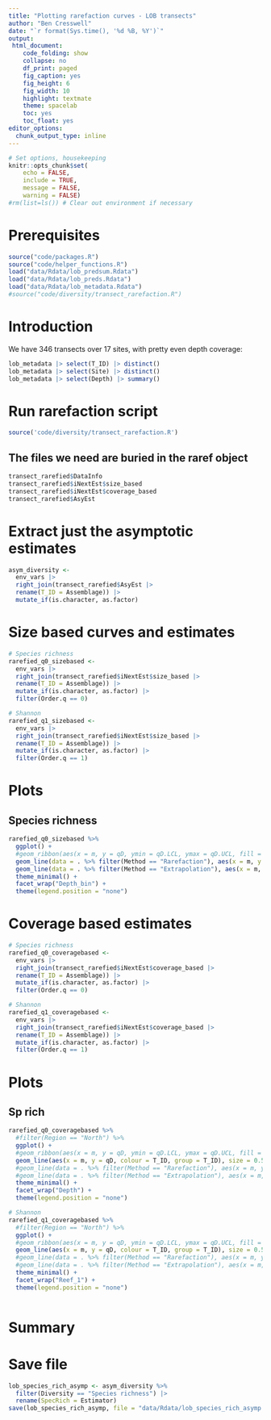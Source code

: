 ```yaml
---
title: "Plotting rarefaction curves - LOB transects"
author: "Ben Cresswell"
date: "`r format(Sys.time(), '%d %B, %Y')`"
output: 
 html_document:
    code_folding: show
    collapse: no
    df_print: paged
    fig_caption: yes
    fig_height: 6
    fig_width: 10
    highlight: textmate
    theme: spacelab
    toc: yes
    toc_float: yes
editor_options: 
  chunk_output_type: inline
---
```



```r
# Set options, housekeeping
knitr::opts_chunk$set(
	echo = FALSE,
	include = TRUE,
	message = FALSE,
	warning = FALSE)
#rm(list=ls()) # Clear out environment if necessary
```

# Prerequisites
```r
source("code/packages.R")
source("code/helper_functions.R")
load("data/Rdata/lob_predsum.Rdata")
load("data/Rdata/lob_preds.Rdata")
load("data/Rdata/lob_metadata.Rdata")
#source("code/diversity/transect_rarefaction.R")
```



# Introduction



We have 346 transects over 17 sites, with pretty even depth coverage:
```r
lob_metadata |> select(T_ID) |> distinct()
lob_metadata |> select(Site) |> distinct()
lob_metadata |> select(Depth) |> summary()
```


# Run rarefaction script
```r
source('code/diversity/transect_rarefaction.R')
```



## The files we need are buried in the raref object
```r
transect_rarefied$DataInfo
transect_rarefied$iNextEst$size_based
transect_rarefied$iNextEst$coverage_based 
transect_rarefied$AsyEst
```

# Extract just the asymptotic estimates

```r
asym_diversity <- 
  env_vars |> 
  right_join(transect_rarefied$AsyEst |> 
  rename(T_ID = Assemblage)) |>
  mutate_if(is.character, as.factor)
```



# Size based curves and estimates
```r
# Species richness
rarefied_q0_sizebased <- 
  env_vars |> 
  right_join(transect_rarefied$iNextEst$size_based |> 
  rename(T_ID = Assemblage)) |>
  mutate_if(is.character, as.factor) |> 
  filter(Order.q == 0)

# Shannon
rarefied_q1_sizebased <- 
  env_vars |> 
  right_join(transect_rarefied$iNextEst$size_based |> 
  rename(T_ID = Assemblage)) |>
  mutate_if(is.character, as.factor) |> 
  filter(Order.q == 1)
```
# Plots
## Species richness
```r
rarefied_q0_sizebased %>% 
  ggplot() +
  #geom_ribbon(aes(x = m, y = qD, ymin = qD.LCL, ymax = qD.UCL, fill = T_ID, colour = T_ID, group = T_ID), alpha = 0.3) +
  geom_line(data = . %>% filter(Method == "Rarefaction"), aes(x = m, y = qD, colour = T_ID, group = T_ID), size = 0.5) +
  geom_line(data = . %>% filter(Method == "Extrapolation"), aes(x = m, y = qD, colour = T_ID, group = T_ID), size = 0.5, lty = 11) +
  theme_minimal() +
  facet_wrap("Depth_bin") +
  theme(legend.position = "none")
```




# Coverage based estimates
```r
# Species richness
rarefied_q0_coveragebased <- 
  env_vars |> 
  right_join(transect_rarefied$iNextEst$coverage_based |> 
  rename(T_ID = Assemblage)) |>
  mutate_if(is.character, as.factor) |> 
  filter(Order.q == 0)

# Shannon
rarefied_q1_coveragebased <- 
  env_vars |> 
  right_join(transect_rarefied$iNextEst$coverage_based |> 
  rename(T_ID = Assemblage)) |>
  mutate_if(is.character, as.factor) |> 
  filter(Order.q == 1)
```



# Plots
## Sp rich
```r
rarefied_q0_coveragebased %>% 
  #filter(Region == "North") %>% 
  ggplot() +
  #geom_ribbon(aes(x = m, y = qD, ymin = qD.LCL, ymax = qD.UCL, fill = T_ID, colour = T_ID, group = T_ID), alpha = 0.3) +
  geom_line(aes(x = m, y = qD, colour = T_ID, group = T_ID), size = 0.5) +
  #geom_line(data = . %>% filter(Method == "Rarefaction"), aes(x = m, y = qD, colour = T_ID, group = T_ID), size = 0.5) +
  #geom_line(data = . %>% filter(Method == "Extrapolation"), aes(x = m, y = qD, colour = T_ID, group = T_ID), size = 0.5, lty = 11) +
  theme_minimal() +
  facet_wrap("Depth") +
  theme(legend.position = "none")
```

```r
# Shannon
rarefied_q1_coveragebased %>% 
  #filter(Region == "North") %>% 
  ggplot() +
  #geom_ribbon(aes(x = m, y = qD, ymin = qD.LCL, ymax = qD.UCL, fill = T_ID, colour = T_ID, group = T_ID), alpha = 0.3) +
  geom_line(aes(x = m, y = qD, colour = T_ID, group = T_ID), size = 0.5) +
  #geom_line(data = . %>% filter(Method == "Rarefaction"), aes(x = m, y = qD, colour = T_ID, group = T_ID), size = 0.5) +
  #geom_line(data = . %>% filter(Method == "Extrapolation"), aes(x = m, y = qD, colour = T_ID, group = T_ID), size = 0.5, lty = 11) +
  theme_minimal() +
  facet_wrap("Reef_1") +
  theme(legend.position = "none")
  
```



# Summary

# Save file
```r
lob_species_rich_asymp <- asym_diversity %>% 
  filter(Diversity == "Species richness") |> 
  rename(SpecRich = Estimator)
save(lob_species_rich_asymp, file = "data/Rdata/lob_species_rich_asymp.Rdata")
```





